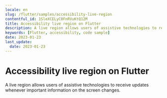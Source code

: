 ```yaml
---
locale: en
slug: /flutter/samples/accessibility-live-region
contentful_id: 1SleXCELyC0FnRVuKtQ12M
title: Accessibility live region on Flutter
description: A live region allows users of assistive technologies to receive updates whenever important information on the screen changes.
keywords: [Flutter, accessibility, code sample]
date: 2023-01-23
last_update:
  date: 2023-01-23
---
```


# Accessibility live region on Flutter

A live region allows users of assistive technologies to receive updates whenever important information on the screen changes.

<CodeSample id="accessibility-live-region" platform="flutter" locale="en"/>
